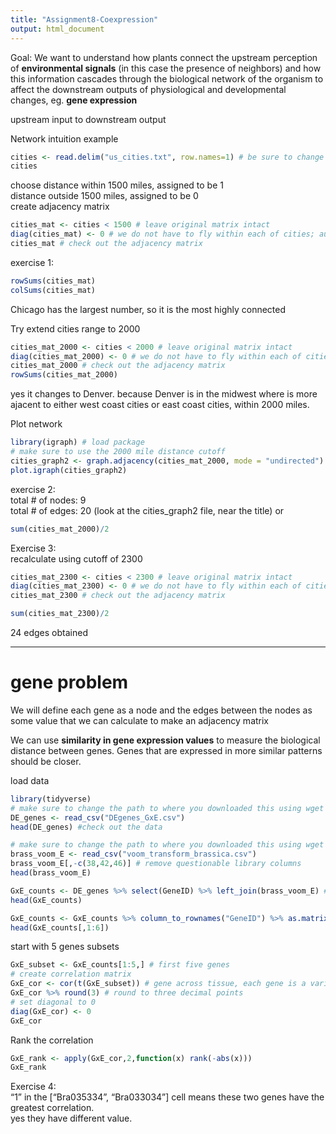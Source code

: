 ```yaml
---
title: "Assignment8-Coexpression"
output: html_document
---
```


Goal: We want to understand how plants connect the upstream perception of **environmental signals** (in this case the presence of neighbors) and how this information cascades through the biological network of the organism to affect the downstream outputs of physiological and developmental changes, eg. **gene expression**

upstream input to downstream output

Network intuition example

```r
cities <- read.delim("us_cities.txt", row.names=1) # be sure to change the path
cities
```

choose distance within 1500 miles, assigned to be 1  
distance outside 1500 miles, assigned to be 0  
create adjacency matrix  

```r
cities_mat <- cities < 1500 # leave original matrix intact
diag(cities_mat) <- 0 # we do not have to fly within each of cities; automatically change matrix to 1/0 form because T/F (1/0)
cities_mat # check out the adjacency matrix
```

exercise 1:
```r
rowSums(cities_mat)
colSums(cities_mat)
```

Chicago has the largest number, so it is the most highly connected

Try extend cities range to 2000

```r
cities_mat_2000 <- cities < 2000 # leave original matrix intact
diag(cities_mat_2000) <- 0 # we do not have to fly within each of cities; automatically change matrix to 1/0 form because T/F (1/0)
cities_mat_2000 # check out the adjacency matrix
rowSums(cities_mat_2000)
```

yes it changes to Denver. because Denver is in the midwest where is more ajacent to either west coast cities or east coast cities, within 2000 miles.  


Plot network
```r
library(igraph) # load package
# make sure to use the 2000 mile distance cutoff 
cities_graph2 <- graph.adjacency(cities_mat_2000, mode = "undirected")
plot.igraph(cities_graph2)
```

exercise 2:  
total # of nodes: 9  
total # of edges: 20 (look at the cities_graph2 file, near the title)
or
```r
sum(cities_mat_2000)/2
```

Exercise 3:  
recalculate using cutoff of 2300  
```r
cities_mat_2300 <- cities < 2300 # leave original matrix intact
diag(cities_mat_2300) <- 0 # we do not have to fly within each of cities; automatically change matrix to 1/0 form because T/F (1/0)
cities_mat_2300 # check out the adjacency matrix

sum(cities_mat_2300)/2
```

24 edges obtained

----------------
# gene problem
We will define each gene as a node and the edges between the nodes as some value that we can calculate to make an adjacency matrix  

We can use **similarity in gene expression values** to measure the biological distance between genes. Genes that are expressed in more similar patterns should be closer.  

load data
```r
library(tidyverse)
# make sure to change the path to where you downloaded this using wget
DE_genes <- read_csv("DEgenes_GxE.csv")
head(DE_genes) #check out the data

# make sure to change the path to where you downloaded this using wget
brass_voom_E <- read_csv("voom_transform_brassica.csv")
brass_voom_E[,-c(38,42,46)] # remove questionable library columns
head(brass_voom_E)

GxE_counts <- DE_genes %>% select(GeneID) %>% left_join(brass_voom_E) #get count data specifically for the GxE genes
head(GxE_counts)

GxE_counts <- GxE_counts %>% column_to_rownames("GeneID") %>% as.matrix(GxE_counts) # some of the downstream steps require a data matrix
head(GxE_counts[,1:6])
```

start with 5 genes subsets
```r
GxE_subset <- GxE_counts[1:5,] # first five genes
# create correlation matrix
GxE_cor <- cor(t(GxE_subset)) # gene across tissue, each gene is a variable, use gene to describe each sample
GxE_cor %>% round(3) # round to three decimal points
# set diagonal to 0
diag(GxE_cor) <- 0
GxE_cor
```

Rank the correlation
```r
GxE_rank <- apply(GxE_cor,2,function(x) rank(-abs(x)))
GxE_rank
```

Exercise 4:  
“1” in the [“Bra035334”, “Bra033034”] cell means these two genes have the greatest correlation.  
yes they have different value. 
